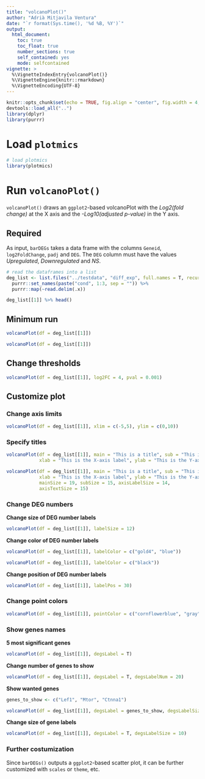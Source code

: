 ```yaml
---
title: "volcanoPlot()"
author: "Adrià Mitjavila Ventura"
date: "`r format(Sys.time(), '%d %B, %Y')`"
output:
  html_document:
    toc: true
    toc_float: true
    number_sections: true
    self_contained: yes
    mode: selfcontained
vignette: >
  %\VignetteIndexEntry{volcanoPlot()}
  %\VignetteEngine{knitr::rmarkdown}
  %\VignetteEncoding{UTF-8}
---
```


```r
knitr::opts_chunk$set(echo = TRUE, fig.align = "center", fig.width = 4, fig.height = 4)
devtools::load_all("..")
library(dplyr)
library(purrr)
```

# Load `plotmics`

```r
# load plotmics
library(plotmics)
```

# Run `volcanoPlot()`

`volcanoPlot()` draws an `ggplot2`-based volcanoPlot with the *Log2(fold change)* at the X axis and the *-Log10(adjusted p-value)* in the Y axis.

## Required

As input, `barDEGs` takes a data frame with the columns `Geneid`, `log2FoldChange`, `padj` and `DEG`. The `DEG` column must have the values *Upregulated*, *Downregulated* and *NS*.

```r
# read the dataframes into a list
deg_list <- list.files("../testdata", "diff_exp", full.names = T, recursive = T) %>%
  purrr::set_names(paste("cond", 1:3, sep = "")) %>%
  purrr::map(~read.delim(.x))

deg_list[[1]] %>% head()
```

## Minimum  run

```r
volcanoPlot(df = deg_list[[1]])
```

```r
volcanoPlot(df = deg_list[[1]])
```

## Change thresholds

```r
volcanoPlot(df = deg_list[[1]], log2FC = 4, pval = 0.001)
```

## Customize plot

### Change axis limits

```r
volcanoPlot(df = deg_list[[1]], xlim = c(-5,5), ylim = c(0,10))
```

### Specify titles

```r
volcanoPlot(df = deg_list[[1]], main = "This is a title", sub = "This is a subtitle", 
            xlab = "This is the X-axis label", ylab = "This is the Y-axis label")
```

```r
volcanoPlot(df = deg_list[[1]], main = "This is a title", sub = "This is a subtitle", 
            xlab = "This is the X-axis label", ylab = "This is the Y-axis label", 
            mainSize = 19, subSize = 15, axisLabelSize = 14, 
            axisTextSize = 15)
```

### Change DEG numbers

**Change size of DEG number labels**

```r
volcanoPlot(df = deg_list[[1]], labelSize = 12)
```

**Change color of DEG number labels**

```r
volcanoPlot(df = deg_list[[1]], labelColor = c("gold4", "blue"))
```

```r
volcanoPlot(df = deg_list[[1]], labelColor = c("black"))
```

**Change position of DEG number labels**

```r
volcanoPlot(df = deg_list[[1]], labelPos = 30)
```

### Change point colors

```r
volcanoPlot(df = deg_list[[1]], pointColor = c("cornflowerblue", "gray", "gold3"))
```

### Show genes names

**5 most significant genes**

```r
volcanoPlot(df = deg_list[[1]], degsLabel = T)
```

**Change number of genes to show**

```r
volcanoPlot(df = deg_list[[1]], degsLabel = T, degsLabelNum = 20)
```

**Show wanted genes**

```r
genes_to_show <- c("Lef1", "Mtor", "Ctnna1")

volcanoPlot(df = deg_list[[1]], degsLabel = genes_to_show, degsLabelSize = 5)
```

**Change size of gene labels**

```r
volcanoPlot(df = deg_list[[1]], degsLabel = T, degsLabelSize = 10)
```

### Further costumization

Since `barDEGs()` outputs a `ggplot2`-based scatter plot, it can be further customized with `scales` or `theme`, etc.
